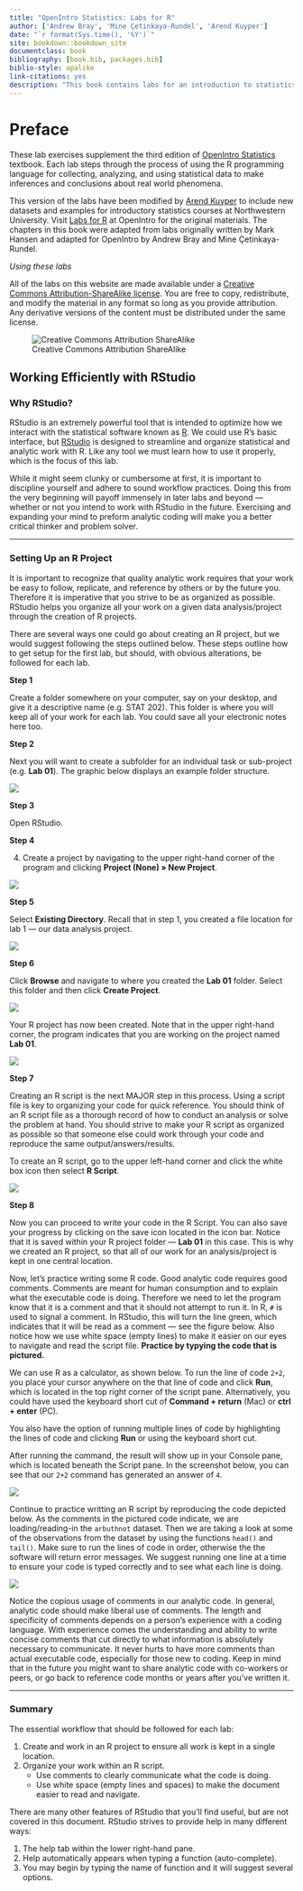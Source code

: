 ```yaml
---
title: "OpenIntro Statistics: Labs for R"
author: ['Andrew Bray', 'Mine Çetinkaya-Rundel', 'Arend Kuyper']
date: "`r format(Sys.time(), '%Y')`"
site: bookdown::bookdown_site
documentclass: book
bibliography: [book.bib, packages.bib]
biblio-style: apalike
link-citations: yes
description: "This book contains labs for an introduction to statistics course. Each lab steps through the process of using the R programming language for collecting, analyzing, and using statistical data to make inferences and conclusions about real world phenomena."
---
```

# Preface {-}

These lab exercises supplement the third edition of [OpenIntro Statistics](https://www.openintro.org/stat/index.php) textbook. Each lab steps through the process of using the R programming language for collecting, analyzing, and using statistical data to make inferences and conclusions about real world phenomena.

This version of the labs have been modified by [Arend Kuyper](https://www.statistics.northwestern.edu/people/faculty/arend-m-kuyper.html) to include new datasets and examples for introductory statistics courses at Northwestern University. Visit [Labs for R](https://www.openintro.org/stat/labs.php) at OpenIntro for the original materials. The chapters in this book were adapted from labs originally written by Mark Hansen and adapted for OpenIntro by Andrew Bray and Mine Çetinkaya-Rundel.

*Using these labs*

All of the labs on this website are made available under a [Creative Commons Attribution-ShareAlike license](https://creativecommons.org/licenses/by-sa/3.0/). You are free to copy, redistribute, and modify the material in any format so long as you provide attribution. Any derivative versions of the content must be distributed under the same license.  

![Creative Commons Attribution ShareAlike ](./assets/images/by-sa.png)

## Working Efficiently with RStudio

### Why RStudio?

RStudio is an extremely powerful tool that is intended to optimize how we interact with the statistical software known as [R](https://www.r-project.org/about.html). We could use R's basic interface, but [RStudio](https://www.rstudio.com/) is designed to streamline and organize statistical and analytic work with R. Like any tool we must learn how to use it properly, which is the focus of this lab.

While it might seem clunky or cumbersome at first, it is important to discipline yourself and adhere to sound workflow practices. Doing this from the very beginning will payoff immensely in later labs and beyond --- whether or not you intend to work with RStudio in the future. Exercising and expanding your mind to preform analytic coding will make you a better critical thinker and problem solver.

***

### Setting Up an R Project

It is important to recognize that quality analytic work requires that your work be easy to follow, replicate, and reference by others or by the future you. Therefore it is imperative that you strive to be as organized as possible. RStudio helps you organize all your work on a given data analysis/project through the creation of R projects.

There are several ways one could go about creating an R project, but we would suggest following the steps outlined below. These steps outline how to get setup for the first lab, but should, with obvious alterations, be followed for each lab.

**Step 1**

Create a folder somewhere on your computer, say on your desktop, and give it a descriptive name (e.g. STAT 202). This folder is where you will keep all of your work for each lab. You could save all your electronic notes here too.

**Step 2**

Next you will want to create a subfolder for an individual task or sub-project (e.g. **Lab 01**). The graphic below displays an example folder structure.  

![](./assets/images/01-01.png)

**Step 3**

Open RStudio.

**Step 4**

4. Create a project by navigating to the upper right-hand corner of the program and clicking **Project (None) &raquo; New Project**.

![](./assets/images/01-02.png)

**Step 5**

Select **Existing Directory**. Recall that in step 1, you created a file location for lab 1 --- our data analysis project.

![](./assets/images/01-03.png)

**Step 6**

Click **Browse** and navigate to where you created the **Lab 01** folder. Select this folder and then click **Create Project**.

![](./assets/images/01-04.png)

Your R project has now been created. Note that in the upper right-hand corner, the program indicates that you are working on the project named **Lab 01**.

![](./assets/images/01-05.png)

**Step 7**

Creating an R script is the next MAJOR step in this process. Using a script file is key to organizing your code for quick reference. You should think of an R script file as a thorough record of how to conduct an analysis or solve the problem at hand. You should strive to make your R script as organized as possible so that someone else could work through your code and reproduce the same output/answers/results.

To create an R script, go to the upper left-hand corner and click the white box icon then select **R Script**.

![](./assets/images/01-06.png)

**Step 8**

Now you can proceed to write your code in the R Script. You can also save your progress by clicking on the save icon located in the icon bar. Notice that it is saved within your R project folder --- **Lab 01** in this case. This is why we created an R project, so that all of our work for an analysis/project is kept in one central location.

Now, let's practice writing some R code. Good analytic code requires good comments. Comments are meant for human consumption and to explain what the executable code is doing. Therefore we need to let the program know that it is a comment and that it should not attempt to run it. In R, `#` is used to signal a comment. In RStudio, this will turn the line green, which indicates that it will be read as a comment --- see the figure below. Also notice how we use white space (empty lines) to make it easier on our eyes to navigate and read the script file. **Practice by typying the code that is pictured.**

We can use R as a calculator, as shown below. To run the line of code `2+2`, you place your cursor anywhere on the that line of code and click **Run**, which is located in the top right corner of the script pane. Alternatively, you could have used the keyboard short cut of **Command + return** (Mac) or **ctrl + enter** (PC).

You also have the option of running multiple lines of code by highlighting the lines of code and clicking **Run** or using the keyboard short cut.

After running the command, the result will show up in your Console pane, which is located beneath the Script pane. In the screenshot below, you can see that our `2+2` command has generated an answer of `4`.

![](./assets/images/01-07.png)

Continue to practice writting an R script by reproducing the code depicted below. As the comments in the pictured code indicate, we are loading/reading-in the `arbuthnot` dataset. Then we are taking a look at some of the observations from the dataset by using the functions `head()` and `tail()`. Make sure to run the lines of code in order, otherwise the the software will return error messages. We suggest running one line at a time to ensure your code is typed correctly and to see what each line is doing.

![](./assets/images/01-08.png)

Notice the copious usage of comments in our analytic code. In general, analytic code should make liberal use of comments. The length and specificity of comments depends on a person’s experience with a coding language. With experience comes the understanding and ability to write concise comments that cut directly to what information is absolutely necessary to communicate. It never hurts to have more comments than actual executable code, especially for those new to coding. Keep in mind that in the future you might want to share analytic code with co-workers or peers, or go back to reference code months or years after you’ve written it.  

***

### Summary

The essential workflow that should be followed for each lab:

1. Create and work in an R project to ensure all work is kept in a single location.
2. Organize your work within an R script.
    - Use comments to clearly communicate what the code is doing.
    - Use white space (empty lines and spaces) to make the document easier to read and navigate.

There are many other features of RStudio that you'll find useful, but are not covered in this document. RStudio strives to provide help in many different ways:

1. The help tab within the lower right-hand pane.
2. Help automatically appears when typing a function (auto-complete).
3. You may begin by typing the name of function and it will suggest several options.
